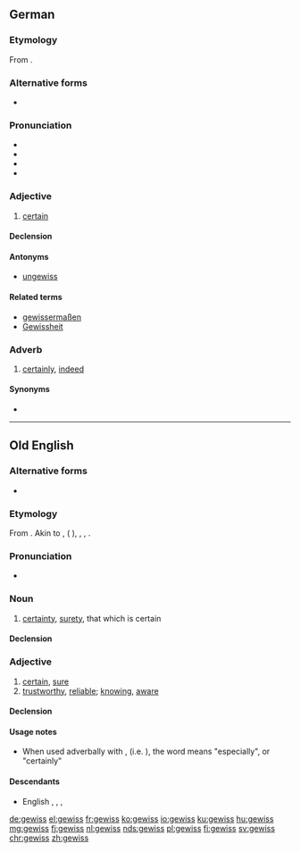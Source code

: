 ==German==
===Etymology===
From {{etyl|gem-pro|de}} {{m|gem-pro|*gawissaz||known, certain, sure}}.

===Alternative forms===
* {{l|de|gewiß}} {{qualifier|obsolete}}

===Pronunciation===
* {{IPA|[ɡəˈvɪs]|lang=de}}
* {{audio|DE-gewiss.ogg|audio|lang=de}}
* {{audio|BY-gewiss.ogg|Audio (Bavarian)|lang=de}}
* {{rhymes|ɪs|lang=de}}

===Adjective===
{{de-adj|gewisser|gewissesten}}

# [[certain]]

====Declension====
{{de-decl-adj|gewiss|gewisser|gewissest}}

====Antonyms====
* [[ungewiss]]

====Related terms====
* [[gewissermaßen]]
* [[Gewissheit]]

===Adverb===
{{de-adv}}

# [[certainly]], [[indeed]]

====Synonyms====
* {{l|de|sicherlich}}

----

==Old English==

===Alternative forms===
* {{l|ang|ġewis}}

===Etymology===
From {{inh|ang|gem-pro|*gawissaz||certain}}. Akin to {{etyl|osx|-}} {{term|gewiss|lang=osx}}, {{etyl|odt|-}} {{term|gewisso|lang=odt}} ({{etyl|nl|-}} {{term|gewis|lang=nl}}), {{etyl|de|-}} {{term|gewiss||sure, certain|lang=de}}, {{etyl|ang|-}} {{term|witan||to know|lang=ang}}, {{etyl|ang|-}} {{m|ang|wīs||wise}}.

===Pronunciation===
* {{IPA|/jeˈwisː/|lang=ang}}

===Noun===
{{ang-noun|head=ġewiss|n}}

# [[certainty]], [[surety]], that which is certain

====Declension====
{{ang-decl-noun-a-n|gewiss|alt1=ġewiss}}

===Adjective===
{{ang-adj|head=ġewiss}}

# [[certain]], [[sure]]
# [[trustworthy]], [[reliable]]; [[knowing]], [[aware]]

====Declension====
{{ang-decl-adj|ġewis|ġewiss|nomsg=ġewiss}}

====Usage notes====
* When used adverbally with {{term|mid|lang=ang}}, (i.e. {{m|ang|mid ġewisse}}), the word means "especially", or "certainly"

====Descendants====
* English {{l/en|ywis}}, {{l/en|iwis}}, {{l/en|wis}}, {{l/en|wiss}}

[[de:gewiss]]
[[el:gewiss]]
[[fr:gewiss]]
[[ko:gewiss]]
[[io:gewiss]]
[[ku:gewiss]]
[[hu:gewiss]]
[[mg:gewiss]]
[[fj:gewiss]]
[[nl:gewiss]]
[[nds:gewiss]]
[[pl:gewiss]]
[[fi:gewiss]]
[[sv:gewiss]]
[[chr:gewiss]]
[[zh:gewiss]]